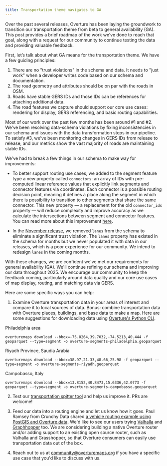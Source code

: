 ```yaml
---
title: Transportation theme navigates to GA
---
```


Over the past several releases, Overture has been laying the groundwork to transition our transportation theme from beta to general availability (GA). This post provides a brief roadmap of the work we’ve done to reach that goal, along with a request for our community to continue testing the data and providing valuable feedback.

First, let’s talk about what GA means for the transportation theme. We have a few guiding principles:

1. There are no "trust violations" in the schema and data. It needs to "just work" when a developer writes code based on our schema and documentation.
2. The road geometry and attributes should be on par with the roads in OSM.
3. Roads have stable GERS IDs and those IDs can be references for attaching additional data.
4. The road features we capture should support our core use cases: rendering for display, GERS referencing, and basic routing capabilities.

Most of our work over the past few months has been around #1 and #2. We've been resolving data-schema violations by fixing inconsistencies in our schema and issues with the data transformation steps in our pipeline. To satisfy #3, we’ve been monitoring changes in GERS IDs from release to release, and our metrics show the vast majority of roads are maintaining stable IDs.

We've had to break a few things in our schema to make way for improvements:

- To better support routing use cases, we added to the segment feature type a new property called `connectors`: an array of IDs with pre-computed linear reference values that explicitly link segments and connector features via coordinates. Each connector is a possible routing decision point, meaning it defines a place along the segment in which there is possibility to transition to other segments that share the same connector. This new property — a replacement for the old `connector_ids` property — will reduce complexity and improve accuracy as we calculate the intersections between segment and connector features. You can read more about this improvement [here](https://docs.overturemaps.org/blog/2024/08/15/preview-august-release/#transportation-schema-changes).

- In the [November release](https://docs.overturemaps.org/release/2024-11-13.0/), we removed `lanes` from the schema to eliminate a significant trust violation. The `lanes` property has existed in the schema for months but we never populated it with data in our releases, which is a poor experience for our community. We intend to redesign `lanes` in the coming months.

With these changes, we are confident we’ve met our requirements for general availability (GA). We'll continue refining our schema and improving our data throughout 2025. We encourage our community to keep the feedback coming, particularly around data quality and our core use cases of map display, routing, and matching data via GERS.

Here are some specific ways you can help:

1. Examine Overture transportation data in your areas of interest and compare it to local sources of data. Bonus: combine transportation data with Overture places, buildings, and base data to make a map. Here are some suggestions for downloading data using [Overture's Python CLI](https://docs.overturemaps.org/getting-data/overturemaps-py/).

Philadelphia area
```
overturemaps download --bbox=-75.8264,39.7032,-74.5213,40.444 -f geoparquet --type=segment -o overture-segments-philadelphia.geoparquet
```

Riyadh Province, Saudia Arabia
```
overturemaps download --bbox=38.97,21.33,48.66,25.98 -f geoparquet --type=segment -o overture-segments-riyadh.geoparquet
```

Campobasso, Italy
```
overturemaps download --bbox=13.8152,40.8473,15.6336,42.0773 -f geoparquet --type=segment -o overture-segments-campobasso.geoparquet
```

2. Test our [transportation spitter tool](https://github.com/OvertureMaps/transportation-splitter) and help us improve it. PRs are welcome! 

3. Feed our data into a routing engine and let us know how it goes. Paul Ramsey from Crunchy Data shared [a vehicle routing example using PostGIS and Overture data](https://www.crunchydata.com/blog/vehicle-routing-with-postgis-and-overture-data). We'd like to see our users trying [Valhalla](https://valhalla.github.io/valhalla/) and [Graphhopper](https://github.com/graphhopper/graphhopper-maps) too. We are considering building a native Overture router and/or adding support to an existing open source router, such as Valhalla and Grasshopper, so that Overture consumers can easily use transportation data out of the box.

4. Reach out to us at community@overturemaps.org if you have a specific use case that you'd like to discuss with us. 



